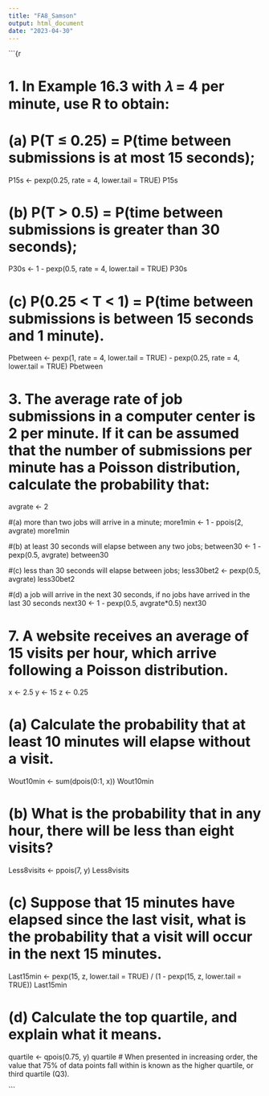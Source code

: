 ---
title: "FA8_Samson"
output: html_document
date: "2023-04-30"
---
```{r 

# 1. In Example 16.3 with 𝜆 = 4 per minute, use R to obtain:

# (a) P(T ≤ 0.25) = P(time between submissions is at most 15 seconds);
P15s <- pexp(0.25, rate = 4, lower.tail = TRUE)
P15s

# (b) P(T > 0.5) = P(time between submissions is greater than 30 seconds);
P30s <- 1 - pexp(0.5, rate = 4, lower.tail = TRUE)
P30s

# (c) P(0.25 < T < 1) = P(time between submissions is between 15 seconds and 1 minute).
Pbetween <- pexp(1, rate = 4, lower.tail = TRUE) - pexp(0.25, rate = 4, lower.tail = TRUE)
Pbetween

# 3. The average rate of job submissions in a computer center is 2 per minute. If it can be assumed that the number of submissions per minute has a Poisson distribution, calculate the probability that:
avgrate <- 2

#(a) more than two jobs will arrive in a minute;
more1min <- 1 - ppois(2, avgrate) 
more1min

#(b) at least 30 seconds will elapse between any two jobs;
between30 <- 1 - pexp(0.5, avgrate)
between30

#(c) less than 30 seconds will elapse between jobs;
less30bet2 <- pexp(0.5, avgrate)
less30bet2

#(d) a job will arrive in the next 30 seconds, if no jobs have arrived in the last 30 seconds
next30 <- 1 - pexp(0.5, avgrate*0.5)
next30

# 7. A website receives an average of 15 visits per hour, which arrive following a Poisson distribution.
x <- 2.5
y <- 15
z <- 0.25

# (a) Calculate the probability that at least 10 minutes will elapse without a visit.
Wout10min <- sum(dpois(0:1, x))
Wout10min

# (b) What is the probability that in any hour, there will be less than eight visits?
Less8visits <- ppois(7, y)
Less8visits

# (c) Suppose that 15 minutes have elapsed since the last visit, what is the probability that a visit will occur in the next 15 minutes.
Last15min <- pexp(15, z, lower.tail = TRUE) / (1 - pexp(15, z, lower.tail = TRUE))
Last15min

# (d) Calculate the top quartile, and explain what it means.
quartile <- qpois(0.75, y)
quartile
# When presented in increasing order, the value that 75% of data points fall within is known as the higher quartile, or third quartile (Q3).

```
